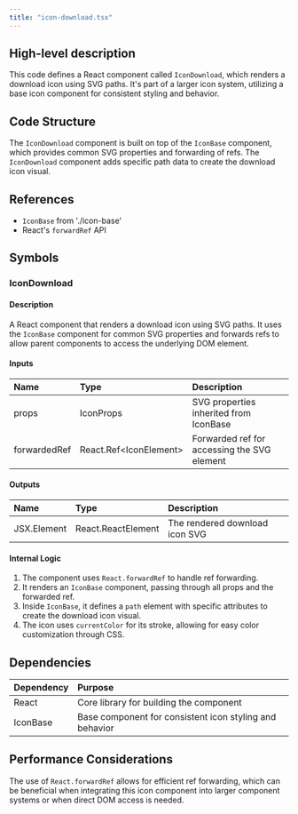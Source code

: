 ```yaml
---
title: "icon-download.tsx"
---
```


## High-level description
This code defines a React component called `IconDownload`, which renders a download icon using SVG paths. It's part of a larger icon system, utilizing a base icon component for consistent styling and behavior.

## Code Structure
The `IconDownload` component is built on top of the `IconBase` component, which provides common SVG properties and forwarding of refs. The `IconDownload` component adds specific path data to create the download icon visual.

## References
- `IconBase` from './icon-base'
- React's `forwardRef` API

## Symbols

### IconDownload
#### Description
A React component that renders a download icon using SVG paths. It uses the `IconBase` component for common SVG properties and forwards refs to allow parent components to access the underlying DOM element.

#### Inputs
| Name | Type | Description |
|:-----|:-----|:------------|
| props | IconProps | SVG properties inherited from IconBase |
| forwardedRef | React.Ref&lt;IconElement&gt; | Forwarded ref for accessing the SVG element |

#### Outputs
| Name | Type | Description |
|:-----|:-----|:------------|
| JSX.Element | React.ReactElement | The rendered download icon SVG |

#### Internal Logic
1. The component uses `React.forwardRef` to handle ref forwarding.
2. It renders an `IconBase` component, passing through all props and the forwarded ref.
3. Inside `IconBase`, it defines a `path` element with specific attributes to create the download icon visual.
4. The icon uses `currentColor` for its stroke, allowing for easy color customization through CSS.

## Dependencies
| Dependency | Purpose |
|:-----------|:--------|
| React | Core library for building the component |
| IconBase | Base component for consistent icon styling and behavior |

## Performance Considerations
The use of `React.forwardRef` allows for efficient ref forwarding, which can be beneficial when integrating this icon component into larger component systems or when direct DOM access is needed.